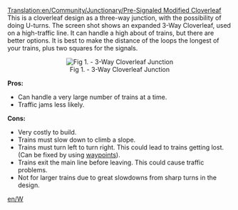 [[Translation:en/Community/Junctionary/Pre-Signaled Modified Cloverleaf]]
This is a cloverleaf design as a three-way junction, with the possibility of doing U-turns. The screen shot shows an expanded 3-Way Cloverleaf, used on a high-traffic line. It can handle a high about of trains, but there are better options. It is best to make the distance of the loops the longest of your trains, plus two squares for the signals.

<center>[[File:en/3 way cloverleaf desolator.png|thumb|center|Fig 1. - 3-Way Cloverleaf Junction]]</center>


'''Pros:'''

*Can handle a very large number of trains at a time.
*Traffic jams less likely.


'''Cons:'''

*Very costly to build.
*Trains must slow down to climb a slope.
*Trains must turn left to turn right. This could lead to trains getting lost. (Can be fixed by using [[en/Manual/Waypoints|waypoints]]).
*Trains exit the main line before leaving. This could cause traffic problems.
*Not for larger trains due to great slowdowns from sharp turns in the design.


[[en/W]]